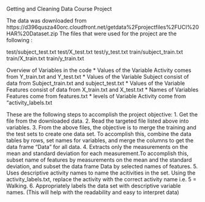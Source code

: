 Getting and Cleaning Data Course Project

The data was downloaded from https://d396qusza40orc.cloudfront.net/getdata%2Fprojectfiles%2FUCI%20HAR%20Dataset.zip 
The files that were used for the project are the following :

test/subject_test.txt
test/X_test.txt
test/y_test.txt
train/subject_train.txt
train/X_train.txt
train/y_train.txt

Overview of Variables in the code
* Values of the Variable Activity comes from Y_train.txt and Y_test.txt
* Values of the Variable Subject consist of data from Subject_train.txt and subject_test.txt
* Values of the Variable Features consist of data from X_train.txt and X_test.txt
* Names of Variables Features come from features.txt
* levels of Variable Activity come from "activity_labels.txt

These are the following steps to accomplish the project objective:
1. Get the file from the downloaded data.
2. Read the targeted file listed above into variables.
3. From the above files, the objective is to merge the training and the test sets to create one data set. To accomplish this, combine the data tables by rows, set names for variables, and merge the columns to get the data frame "Data" for all data.
4. Extracts only the measurements on the mean and standard deviation for each measurement.To accomplish this, subset name of 
features by measurements on the mean and the standard deviation, and subset the data frame Data by selected names of features.
5. Uses descriptive activity names to name the acitivities in the set. Using the activity_labels.txt, replace the activity with the correct activity name i.e. 5 = Walking.
6. Appropriately labels the data set with descriptive variable names. (This will help with the readability and easy to 
interpret data)


